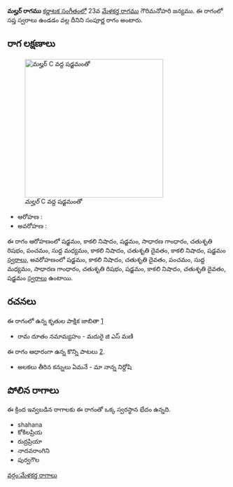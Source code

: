 {{Infobox ragam
	| name          	= మల్హర్
	| synonym	    	= 
	| mela          	= 
	| chakra        	= 
	| janaka        	= 
	| type          	= సంపూర్ణ
	| arohanam      	= {{svaraC|S|N3|S|G2|R2|P|M1|N3|D2|N3|S'}} 
	| avarohanam    	= {{svaraC|S'|N3|D2|P|M1|G2|R2|S|N3|D2|S}}
	| jeeva         	=
	| chhaya        	=
	| nyasa         	=
	| vishesha      	= 
	| equivalent  		= 
}}
{{కర్ణాటక సంగీత రాగాలు}}
'''మల్హర్ రాగము''' [[కర్ణాటక సంగీతం]]లో 23వ [[మేళకర్త రాగము]] గౌరిమనోహరి జన్యము.  ఈ రాగంలో సప్త స్వరాలు ఉండడం వల్ల దీనిని సంపూర్ణ రాగం అంటారు.


==రాగ లక్షణాలు==
[[Image:malhar_kb2wiki.png|thumb|right|316px|''మల్హర్'' C వద్ద షడ్జమంతో]]

* ఆరోహణ : {{svaraC|S|N3|S|G2|R2|P|M1|N3|D2|N3|S'}} 
* అవరోహణ : {{svaraC|S'|N3|D2|P|M1|G2|R2|S|N3|D2|S}}

ఈ రాగం ఆరోహణంలో షడ్జమం, కాకలి  నిషాదం, షడ్జమం, సాధారణ  గాంధారం, చతుశృతి రిషభం, పంచమం, సుద్ద మధ్యమం, కాకలి  నిషాదం, చతుశృతి దైవతం, కాకలి  నిషాదం, షడ్జమం [[స్వరాలు]], అవరోహణంలో షడ్జమం, కాకలి  నిషాదం, చతుశృతి దైవతం, పంచమం, సుద్ద మధ్యమం, సాధారణ  గాంధారం, చతుశృతి రిషభం, షడ్జమం, కాకలి  నిషాదం, చతుశృతి దైవతం, షడ్జమం [[స్వరాలు]] ఉంటాయి.

==రచనలు==
ఈ రాగంలో ఉన్న కృతుల పాక్షిక జాబితా [https://github.com/ssrihari/ragavardhini/blob/master/ragas/kritis.psv]
* రామ దూతం నమామ్యహం - మదురై జి ఎస్ మణి

ఈ రాగం ఆధారంగా ఉన్న కొన్ని పాటలు [http://rksanka.tripod.com/music/rslist.html].
* అలకలు తీరిన  కన్నులు ఏమనే - మా నాన్న నిర్దోషి




==పోలిన రాగాలు==
ఈ క్రింద ఇవ్వబడిన రాగాలకు ఈ రాగంతో ఒక్క స్వరస్థాన భేదం ఉన్నది.
* shahana
* కోకిలప్రియ
* రుద్రప్రియా
* నాదవరాంగిని
* పుర్వగౌల



[[వర్గం:మేళకర్త రాగాలు]]
